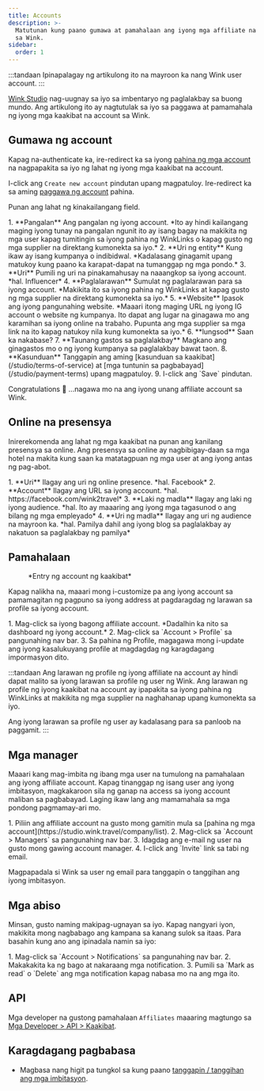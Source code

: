 ```yaml
---
title: Accounts
description: >-
  Matutunan kung paano gumawa at pamahalaan ang iyong mga affiliate na account
  sa Wink.
sidebar:
  order: 1
---
```


:::tandaan
Ipinapalagay ng artikulong ito na mayroon ka nang Wink user account.
:::

[Wink Studio](https://studio.wink.travel) nag-uugnay sa iyo sa imbentaryo ng paglalakbay sa buong mundo. Ang artikulong ito ay nagtutulak sa iyo sa paggawa at pamamahala ng iyong mga kaakibat na account sa Wink.

## Gumawa ng account

Kapag na-authenticate ka, ire-redirect ka sa iyong [pahina ng mga account](https://studio.wink.travel/company/list) na nagpapakita sa iyo ng lahat ng iyong mga kaakibat na account.

I-click ang `Create new account` pindutan upang magpatuloy. Ire-redirect ka sa aming [paggawa ng account](https://studio.wink.travel/company/create) pahina.

Punan ang lahat ng kinakailangang field.

<Steps>
  1. **Pangalan** Ang pangalan ng iyong account. *Ito ay hindi kailangang maging iyong tunay na pangalan ngunit ito ay isang bagay na makikita ng mga user kapag tumitingin sa iyong pahina ng WinkLinks o kapag gusto ng mga supplier na direktang kumonekta sa iyo.*
  2. **Uri ng entity** Kung ikaw ay isang kumpanya o indibidwal. *Kadalasang ginagamit upang matukoy kung paano ka karapat-dapat na tumanggap ng mga pondo.*
  3. **Uri** Pumili ng uri na pinakamahusay na naaangkop sa iyong account. *hal. Influencer*
  4. **Paglalarawan** Sumulat ng paglalarawan para sa iyong account. *Makikita ito sa iyong pahina ng WinkLinks at kapag gusto ng mga supplier na direktang kumonekta sa iyo.*
  5. **Website** Ipasok ang iyong pangunahing website. *Maaari itong maging URL ng iyong IG account o website ng kumpanya. Ito dapat ang lugar na ginagawa mo ang karamihan sa iyong online na trabaho. Pupunta ang mga supplier sa mga link na ito kapag natukoy nila kung kumonekta sa iyo.*
  6. **lungsod** Saan ka nakabase?
  7. **Taunang gastos sa paglalakbay** Magkano ang ginagastos mo o ng iyong kumpanya sa paglalakbay bawat taon.
  8. **Kasunduan** Tanggapin ang aming [kasunduan sa kaakibat](/studio/terms-of-service) at [mga tuntunin sa pagbabayad](/studio/payment-terms) upang magpatuloy.
  9. I-click ang `Save` pindutan.
</Steps>


Congratulations 🎉 ...nagawa mo na ang iyong unang affiliate account sa Wink.

## Online na presensya

Inirerekomenda ang lahat ng mga kaakibat na punan ang kanilang presensya sa online. Ang presensya sa online ay nagbibigay-daan sa mga hotel na makita kung saan ka matatagpuan ng mga user at ang iyong antas ng pag-abot.

<Steps>
  1. **Uri** Ilagay ang uri ng online presence. *hal. Facebook*
  2. **Account** Ilagay ang URL sa iyong account. *hal. https://facebook.com/wink2travel*
  3. **Laki ng madla** Ilagay ang laki ng iyong audience. *hal. Ito ay maaaring ang iyong mga tagasunod o ang bilang ng mga empleyado*
  4. **Uri ng madla** Ilagay ang uri ng audience na mayroon ka. *hal. Pamilya dahil ang iyong blog sa paglalakbay ay nakatuon sa paglalakbay ng pamilya*
</Steps>


## Pamahalaan

<figure>
  <CloudinaryImage width="350" height="448" resize="scale" quality="best" alt="Affiliate account" src="academy/affiliate-account" errorImage="noimage_opaque_nyrtl0.png" />

  <figcaption>*Entry ng account ng kaakibat*</figcaption>
</figure>


Kapag nalikha na, maaari mong i-customize pa ang iyong account sa pamamagitan ng pagpuno sa iyong address at pagdaragdag ng larawan sa profile sa iyong account.

<Steps>
  1. Mag-click sa iyong bagong affiliate account. *Dadalhin ka nito sa dashboard ng iyong account.*
  2. Mag-click sa `Account > Profile` sa pangunahing nav bar.
  3. Sa pahina ng Profile, magagawa mong i-update ang iyong kasalukuyang profile at magdagdag ng karagdagang impormasyon dito.
</Steps>


:::tandaan
Ang larawan ng profile ng iyong affiliate na account ay hindi dapat malito sa iyong larawan sa profile ng user ng Wink. Ang larawan ng profile ng iyong kaakibat na account ay ipapakita sa iyong pahina ng WinkLinks at makikita ng mga supplier na naghahanap upang kumonekta sa iyo.

Ang iyong larawan sa profile ng user ay kadalasang para sa panloob na paggamit.
:::

## Mga manager

Maaari kang mag-imbita ng ibang mga user na tumulong na pamahalaan ang iyong affiliate account. Kapag tinanggap ng isang user ang iyong imbitasyon, magkakaroon sila ng ganap na access sa iyong account maliban sa pagbabayad. Laging ikaw lang ang mamamahala sa mga pondong pagmamay-ari mo.

<Steps>
  1. Piliin ang affiliate account na gusto mong gamitin mula sa [pahina ng mga account](https://studio.wink.travel/company/list).
  2. Mag-click sa `Account > Managers` sa pangunahing nav bar.
  3. Idagdag ang e-mail ng user na gusto mong gawing account manager.
  4. I-click ang `Invite` link sa tabi ng email.
</Steps>


Magpapadala si Wink sa user ng email para tanggapin o tanggihan ang iyong imbitasyon.

## Mga abiso

Minsan, gusto naming makipag-ugnayan sa iyo. Kapag nangyari iyon, makikita mong nagbabago ang kampana sa kanang sulok sa itaas.
Para basahin kung ano ang ipinadala namin sa iyo:

<Steps>
  1. Mag-click sa `Account > Notifications` sa pangunahing nav bar.
  2. Makakakita ka ng bago at nakaraang mga notification.
  3. Pumili sa `Mark as read` o `Delete` ang mga notification kapag nabasa mo na ang mga ito.
</Steps>


## API

Mga developer na gustong pamahalaan `Affiliates` maaaring magtungo sa [Mga Developer > API > Kaakibat](/developers/apis/#affiliate-api).

## Karagdagang pagbabasa

* Magbasa nang higit pa tungkol sa kung paano [tanggapin / tanggihan ang mga imbitasyon](/user/invites).

